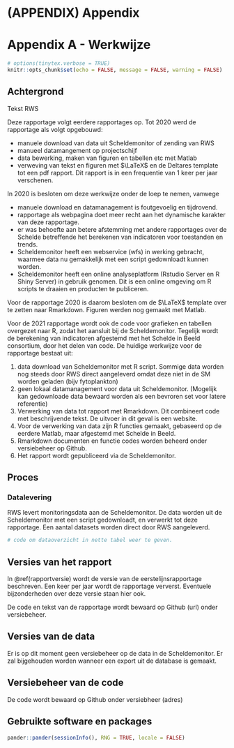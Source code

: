 # (APPENDIX) Appendix {-} 

# Appendix A - Werkwijze


```r
# options(tinytex.verbose = TRUE)
knitr::opts_chunk$set(echo = FALSE,	message = FALSE, warning = FALSE)
```

## Achtergrond

Tekst RWS

Deze rapportage volgt eerdere rapportages op. Tot 2020 werd de rapportage als volgt opgebouwd:

* manuele download van data uit Scheldemonitor of zending van RWS
* manueel datamangement op projectschijf
* data bewerking, maken van figuren en tabellen etc met Matlab
* verweving van tekst en figuren met $\LaTeX$ en de Deltares template tot een pdf rapport. Dit rapport is in een frequentie van 1 keer per jaar verschenen. 

In 2020 is besloten om deze werkwijze onder de loep te nemen, vanwege

* manuele download en datamanagement is foutgevoelig en tijdrovend.
* rapportage als webpagina doet meer recht aan het dynamische karakter van deze rapportage.
* er was behoefte aan betere afstemming met andere rapportages over de Schelde betreffende het berekenen van indicatoren voor toestanden en trends.
* Scheldemonitor heeft een webservice (wfs) in werking gebracht, waarmee data nu gemakkelijk met een script gedownloadt kunnen worden. 
* Scheldemonitor heeft een online analyseplatform (Rstudio Server en R Shiny Server) in gebruik genomen. Dit is een online omgeving om R scripts te draaien en producten te publiceren.

Voor de rapportage 2020 is daarom besloten om de $\LaTeX$ template over te zetten naar Rmarkdown. Figuren werden nog gemaakt met Matlab.

Voor de 2021 rapportage wordt ook de code voor grafieken en tabellen overgezet naar R, zodat het aansluit bij de Scheldemonitor. Tegelijk wordt de berekening van indicatoren afgestemd met het Schelde in Beeld consortium, door het delen van code. De huidige werkwijze voor de rapportage bestaat uit:

1) data download van Scheldemonitor met R script. Sommige data worden nog steeds door RWS direct aangeleverd omdat deze niet in de SM worden geladen (bijv fytoplankton)
2) geen lokaal datamanagement voor data uit Scheldemonitor. (Mogelijk kan gedownloade data bewaard worden als een bevroren set voor latere referentie)
3) Verwerking van data tot rapport met Rmarkdown. Dit combineert code met beschrijvende tekst. De uitvoer in dit geval is een website.
4) Voor de verwerking van data zijn R functies gemaakt, gebaseerd op de eerdere Matlab, maar afgestemd met Schelde in Beeld. 
5) Rmarkdown documenten en functie codes worden beheerd onder versiebeheer op Github.
5) Het rapport wordt gepubliceerd via de Scheldemonitor. 


## Proces

### Datalevering

RWS levert monitoringsdata aan de Scheldemonitor. De data worden uit de Scheldemonitor met een script gedownloadt, en verwerkt tot deze rapportage. Een aantal datasets worden direct door RWS aangeleverd.

```r
# code om dataoverzicht in nette tabel weer te geven. 


```


## Versies van het rapport

In \@ref(rapportversie) wordt de versie van de eerstelijnsrapportage beschreven. Een keer per jaar wordt de rapportage ververst. Eventuele bijzonderheden over deze versie staan hier ook.

De code en tekst van de rapportage wordt bewaard op Github (url) onder versiebeheer. 

## Versies van de data

Er is op dit moment geen versiebeheer op de data in de Scheldemonitor. Er zal bijgehouden worden wanneer een export uit de database is gemaakt. 

## Versiebeheer van de code

De code wordt bewaard op Github onder versiebheer (adres)

## Gebruikte software en packages

```r
pander::pander(sessionInfo(), RNG = TRUE, locale = FALSE)
```





